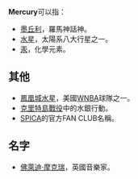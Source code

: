 {{wiktionary|Mercury}}
'''Mercury'''可以指：
*[[墨丘利|墨丘利]]，羅馬神話神。
*[[水星|水星]]，太陽系八大行星之一。
*[[汞|汞]]，化學元素。
== 其他 ==
*[[鳳凰城水星|鳳凰城水星]]，美國[[WNBA|WNBA]]球隊之一。
*[[克里特島戰役|克里特島戰役]]中的水銀行動。
* [[SPICA_(組合)|SPICA]]的官方FAN CLUB名稱。

== 名字 ==
*[[佛萊迪·摩克瑞|佛萊迪·摩克瑞]]，英國音樂家。

{{disambig|Cat=非中文名称消歧义}}